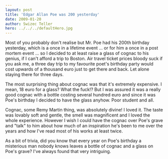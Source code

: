 ```yaml
---
layout: post
title: 'Edgar Allan Poe was 200 yesterday'
date: 2009-01-20
author: Swizec Teller
hero: ../../../defaultHero.jpg
---
```

Most of you probably don't realise but Mr. Poe had his 200th birthday yesterday, which is a once in a lifetime event ... or for him a once in a post mortem event ... so I decided to at least raise a glass of cognac to his genius, if I can't afford a trip to Boston. Air travel ticket prices bloody suck if you ask me, a three day trip to my favourite poet's birthday party would cost upwards of a thousand euro just to get there and back. Let alone staying there for three days.

The most surprising thing about cognac was that it's extremely expensive. I mean, 18 euro for a glass? What the fuck!? But I was assured it was a really good cognac with a bottle costing several hundred euro and since it was Poe's birthday I decided to have the glass anyhow. Poor student and all.

Cognac, some Remy Martin thing, was absolutely divine! I loved it. The taste was lovably soft and gentle, the smell was magnificent and I loved the whole experience. However I wish I could have the cognac over Poe's grave and "talk" to him about how much of an inspiration he's been to me over the years and how I've read most of his works at least twice.

As a bit of trivia, did you know that every year on Poe's birthday a misterious man nobody knows leaves a bottle of cognac and a glass on Poe's grave? I've always found that very intriguing.